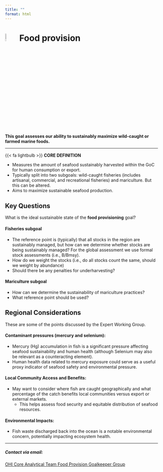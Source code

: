 ```yaml
---
title: ""
format: html
---
```


# ![](figs/food-provision.svg){width="8%" height="8%" color="red"} Food provision

**This goal assesses our ability to sustainably maximize wild-caught or farmed marine foods.**

---

::: {.custom-box}

{{< fa lightbulb >}} **CORE DEFINITION**

- Measures the amount of seafood sustainably harvested within the GoC for human consumption or export.
- Typically split into two subgoals: wild-caught fisheries (includes artisanal, commercial, and recreational fisheries) and mariculture. But this can be altered.
- Aims to maximize sustainable seafood production.

:::

## Key Questions

What is the ideal sustainable state of the **food provisioning** goal? 


#### **Fisheries subgoal**

- The reference point is (typically) that all stocks in the region are sustainably managed, but how can we determine whether stocks are being sustainably managed? For the global assessment we use formal stock assessments (i.e., B/Bmsy).
- How do we weight the stocks (i.e., do all stocks count the same, should we weight by abundance)
- Should there be any penalties for underharvesting?


#### **Mariculture subgoal**

- How can we determine the sustainability of mariculture practices?
- What reference point should be used?


## Regional Considerations

These are some of the points discussed by the Expert Working Group.

#### **Contaminant pressures (mercury and selenium):**

- Mercury (Hg) accumulation in fish is a significant pressure affecting seafood sustainability and human health (although Selenium may also be relevant as a counteracting element).
- Human health data related to mercury exposure could serve as a useful proxy indicator of seafood safety and environmental pressure.

#### **Local Community Access and Benefits:**

- May want to consider where fish are caught geographically and what percentage of the catch benefits local communities versus export or external markets.
  - This helps assess food security and equitable distribution of seafood resources.

#### **Environmental Impacts:**

- Fish waste discharged back into the ocean is a notable environmental concern, potentially impacting ecosystem health.

---

##### Contact via email:

<div class="button-container">
  <a href="mailto:core-ohi-gulf-ca@nceas.ucsb.edu" class="custom-button">
    <i class="fa-solid fa-square-poll-vertical"></i> OHI Core Analytical Team
  </a>
  <a href="mailto:fp-ohi-gulf-ca@nceas.ucsb.edu" class="custom-button secondary">
    <i class="fa-solid fa-people-group"></i> Food Provision Goalkeeper Group
  </a>
</div>